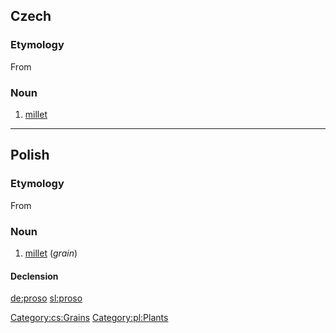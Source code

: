 ==Czech==

===Etymology===
From {{proto|Slavic|proso|lang=cs}}

===Noun===
{{cs-noun|g=n}}

# [[millet]] {{gloss|grain}}

[[Category:cs:Grains]]
----

==Polish==

===Etymology===
From {{proto|Slavic|proso|lang=pl}}

===Noun===
{{infl|pl|noun|g=n}}

# [[millet]] (''grain'')

====Declension====
{{pl-decl-noun-sing
|proso
|prosa
|prosu
|proso
|prosem
|prosie
|proso
}}

[[Category:pl:Plants]]

[[de:proso]]
[[sl:proso]]
